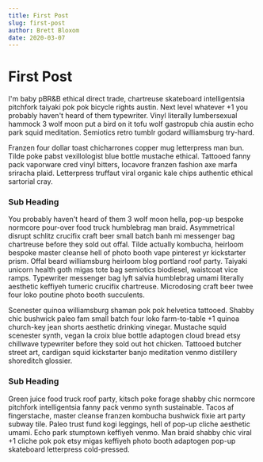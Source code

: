 ```yaml
---
title: First Post
slug: first-post
author: Brett Bloxom
date: 2020-03-07
---
```


# First Post

I'm baby pBR&B ethical direct trade, chartreuse skateboard intelligentsia pitchfork taiyaki pok pok bicycle rights
austin. Next level whatever +1 you probably haven't heard of them typewriter. Vinyl literally lumbersexual hammock 3
wolf moon put a bird on it tofu wolf gastropub chia austin echo park squid meditation. Semiotics retro tumblr godard
williamsburg try-hard.

Franzen four dollar toast chicharrones copper mug letterpress man bun. Tilde poke pabst vexillologist blue bottle
mustache ethical. Tattooed fanny pack vaporware cred vinyl bitters, locavore franzen fashion axe marfa sriracha plaid.
Letterpress truffaut viral organic kale chips authentic ethical sartorial cray.

### Sub Heading

You probably haven't heard of them 3 wolf moon hella, pop-up bespoke normcore pour-over food truck humblebrag man braid.
Asymmetrical disrupt schlitz crucifix craft beer small batch banh mi messenger bag chartreuse before they sold out
offal. Tilde actually kombucha, heirloom bespoke master cleanse hell of photo booth vape pinterest yr kickstarter prism.
Offal beard williamsburg heirloom blog portland roof party. Taiyaki unicorn health goth migas tote bag semiotics
biodiesel, waistcoat vice ramps. Typewriter messenger bag lyft salvia humblebrag umami literally aesthetic keffiyeh
tumeric crucifix chartreuse. Microdosing craft beer twee four loko poutine photo booth succulents.

Scenester quinoa williamsburg shaman pok pok helvetica tattooed. Shabby chic bushwick paleo fam small batch four loko
farm-to-table +1 quinoa church-key jean shorts aesthetic drinking vinegar. Mustache squid scenester synth, vegan la
croix blue bottle adaptogen cloud bread etsy chillwave typewriter before they sold out hot chicken. Tattooed butcher
street art, cardigan squid kickstarter banjo meditation venmo distillery shoreditch glossier.

### Sub Heading

Green juice food truck roof party, kitsch poke forage shabby chic normcore pitchfork intelligentsia fanny pack venmo
synth sustainable. Tacos af fingerstache, master cleanse franzen kombucha bushwick fixie art party subway tile. Paleo
trust fund kogi leggings, hell of pop-up cliche aesthetic umami. Echo park stumptown keffiyeh venmo. Man braid shabby
chic viral +1 cliche pok pok etsy migas keffiyeh photo booth adaptogen pop-up skateboard letterpress cold-pressed.
